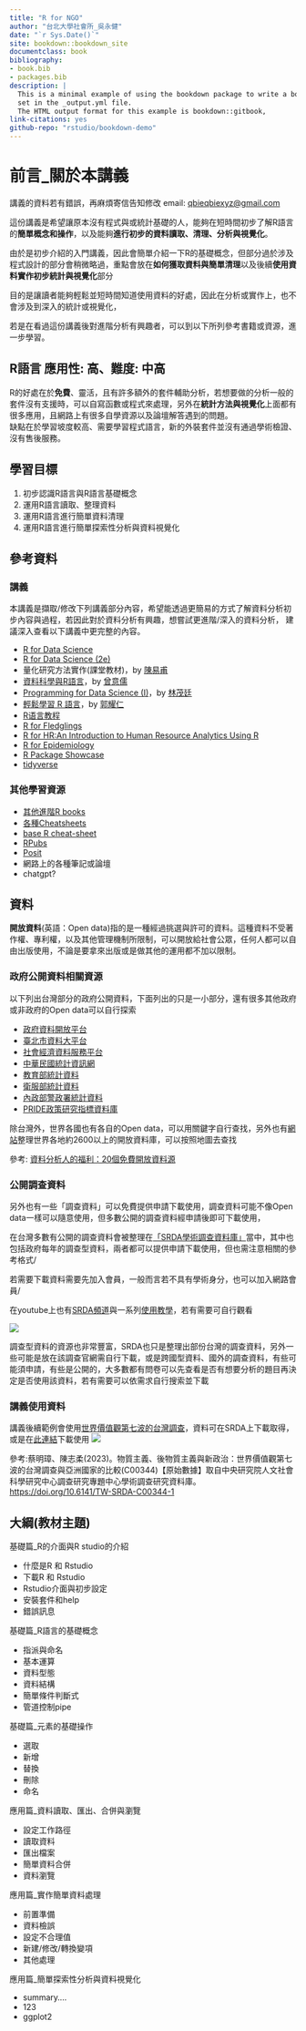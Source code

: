 ```yaml
---
title: "R for NGO"
author: "台北大學社會所_吳永健"
date: "`r Sys.Date()`"
site: bookdown::bookdown_site
documentclass: book
bibliography:
- book.bib
- packages.bib
description: |
  This is a minimal example of using the bookdown package to write a book.
  set in the _output.yml file.
  The HTML output format for this example is bookdown::gitbook,
link-citations: yes
github-repo: "rstudio/bookdown-demo"
---
```


# 前言_關於本講義

講義的資料若有錯誤，再麻煩寄信告知修改 email: [qbieqbiexyz\@gmail.com](mailto:qbieqbiexyz@gmail.com){.email}

這份講義是希望讓原本沒有程式與或統計基礎的人，能夠在短時間初步了解R語言的**簡單概念和操作**，以及能夠**進行初步的資料讀取、清理、分析與視覺化**。

由於是初步介紹的入門講義，因此會簡單介紹一下R的基礎概念，但部分過於涉及程式設計的部分會稍微略過，重點會放在**如何獲取資料與簡單清理**以及後續**使用資料實作初步統計與視覺化**部分

目的是讓讀者能夠輕鬆並短時間知道使用資料的好處，因此在分析或實作上，也不會涉及到深入的統計或視覺化，

若是在看過這份講義後對進階分析有興趣者，可以到以下所列參考書籍或資源，進一步學習。

## R語言 應用性: 高、難度: 中高

R的好處在於**免費**、靈活，且有許多額外的套件輔助分析，若想要做的分析一般的套件沒有支援時，可以自寫函數或程式來處理，另外在**統計方法與視覺化**上面都有很多應用，且網路上有很多自學資源以及論壇解答遇到的問題。\
缺點在於學習坡度較高、需要學習程式語言，新的外裝套件並沒有通過學術檢證、沒有售後服務。

## 學習目標

1.  初步認識R語言與R語言基礎概念
2.  運用R語言讀取、整理資料
3.  運用R語言進行簡單資料清理
4.  運用R語言進行簡單探索性分析與資料視覺化

## 參考資料

### 講義

本講義是擷取/修改下列講義部分內容，希望能透過更簡易的方式了解資料分析初步內容與過程，若因此對於資料分析有興趣，想嘗試更進階/深入的資料分析， 建議深入查看以下講義中更完整的內容。

-   [R for Data Science](https://r4ds.had.co.nz/)
-   [R for Data Science (2e)](https://r4ds.hadley.nz/)
-   量化研究方法實作(課堂教材)，by [陳易甫](https://sociology.ntpu.edu.tw/index.php/ch/teacher/teacher_more/4)
-   [資料科學與R語言](https://yijutseng.github.io/DataScienceRBook/index.html)，by [曾意儒](https://www.cs.nycu.edu.tw/members/detail/yijutseng)
-   [Programming for Data Science (I)](https://tpemartin.github.io/NTPU-R-for-Data-Science-EN/)，by [林茂廷](https://econ.ntpu.edu.tw/teachers/5/22)
-   [輕鬆學習 R 語言](https://eloquentr.datainpoint.com/)，by [郭耀仁](https://hahow.in/@tonykuoyj)
-   [R语言教程](https://www.math.pku.edu.cn/teachers/lidf/docs/Rbook/html/_Rbook/index.html)
-   [R for Fledglings](https://www.uvm.edu/~tdonovan/RforFledglings/#fn1)
-   [R for HR:An Introduction to Human Resource Analytics Using R](https://rforhr.com/)
-   [R for Epidemiology](https://www.r4epi.com/)
-   [R Package Showcase](https://uribo.github.io/rpkg_showcase/index.html)
-   [tidyverse](https://tidyverse.tidyverse.org/index.html)

### 其他學習資源

-   [其他進階R books](https://www.rstudio.com/resources/books/)
-   [各種Cheatsheets](https://posit.co/resources/cheatsheets/)
-   [base R cheat-sheet](https://iqss.github.io/dss-workshops/R/Rintro/base-r-cheat-sheet.pdf)
-   [RPubs](https://rpubs.com/)
-   [Posit](https://posit.co/)
-   網路上的各種筆記或論壇
-   chatgpt?

## 資料

**開放資料**(英語：Open data)指的是一種經過挑選與許可的資料。這種資料不受著作權、專利權，以及其他管理機制所限制，可以開放給社會公眾，任何人都可以自由出版使用，不論是要拿來出版或是做其他的運用都不加以限制。

### 政府公開資料相關資源

以下列出台灣部分的政府公開資料，下面列出的只是一小部分，還有很多其他政府或非政府的Open data可以自行探索

-   [政府資料開放平台](https://data.gov.tw/)
-   [臺北市資料大平台](https://data.taipei/)
-   [社會經濟資料服務平台](https://segis.moi.gov.tw/STAT/Web/Portal/STAT_PortalHome.aspx)
-   [中華民國統計資訊網](https://www.stat.gov.tw/Default.aspx)
-   [教育部統計資料](https://depart.moe.edu.tw/ED4500/Default.aspx)
-   [衛服部統計資料](https://dep.mohw.gov.tw/dos/mp-113.html)
-   [內政部警政署統計資料](https://www.npa.gov.tw/ch/app/folder/589)
-   [PRIDE政策研究指標資料庫](https://pride.stpi.narl.org.tw/index)

除台灣外，世界各國也有各自的Open data，可以用關鍵字自行查找，另外也有[網站](https://opendatainception.io/)整理世界各地約2600以上的開放資料庫，可以按照地圖去查找

參考: [資料分析人的福利：20個免費開放資料源](https://www.finereport.com/tw/data-analysis/freedata.html)

### 公開調查資料

另外也有一些「調查資料」可以免費提供申請下載使用，調查資料可能不像Open data一樣可以隨意使用，但多數公開的調查資料經申請後即可下載使用，

在台灣多數有公開的調查資料會被整理在[「SRDA學術調查資料庫」](https://srda.sinica.edu.tw/index.php)當中，其中也包括政府每年的調查型資料，兩者都可以提供申請下載使用，但也需注意相關的參考格式/

若需要下載資料需要先加入會員，一般而言若不具有學術身分，也可以加入網路會員/

在youtube上也有[SRDA頻道](https://www.youtube.com/@SRDATW/featured)與一系列[使用教學](https://www.youtube.com/watch?v=K9kYwCYpO9M&list=PLFhNbLV04ceWLY6orqC6JOnpG9SU_U_0w)，若有需要可自行觀看

![](picture/srda.png)

調查型資料的資源也非常豐富，SRDA也只是整理出部份台灣的調查資料，另外一些可能是放在該調查官網需自行下載，或是跨國型資料、國外的調查資料，有些可能須申請，有些是公開的，大多數都有問卷可以先查看是否有想要分析的題目再決定是否使用該資料，若有需要可以依需求自行搜索並下載

### 講義使用資料

講義後續範例會使用[世界價值觀第七波的台灣調查](https://srda.sinica.edu.tw/datasearch_detail.php?id=3473)，資料可在SRDA上下載取得，或是在[此連結](https://github.com/qbiexyz/R-for-NGO/tree/master/data/WVS_w7)下載使用 ![](picture/WVS_w7.png)

參考:蔡明璋、陳志柔(2023)。物質主義、後物質主義與新政治：世界價值觀第七波的台灣調查與亞洲國家的比較(C00344)【原始數據】取自中央研究院人文社會科學研究中心調查研究專題中心學術調查研究資料庫。<https://doi.org/10.6141/TW-SRDA-C00344-1>

## 大綱(教材主題)

基礎篇_R的介面與R studio的介紹

-   什麼是R 和 Rstudio
-   下載R 和 Rstudio
-   Rstudio介面與初步設定
-   安裝套件和help
-   錯誤訊息

基礎篇_R語言的基礎概念

-   指派與命名
-   基本運算
-   資料型態
-   資料結構
-   簡單條件判斷式
-   管道控制pipe

基礎篇_元素的基礎操作

-   選取
-   新增
-   替換
-   刪除
-   命名

應用篇_資料讀取、匯出、合併與瀏覽

-   設定工作路徑
-   讀取資料
-   匯出檔案
-   簡單資料合併
-   資料瀏覽

應用篇_實作簡單資料處理

-   前置準備
-   資料檢誤
-   設定不合理值
-   新建/修改/轉換變項
-   其他處理

應用篇_簡單探索性分析與資料視覺化

-   summary....
-   123
-   ggplot2
